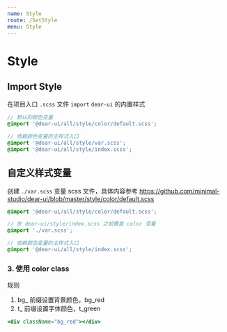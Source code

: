 ```yaml
---
name: Style
route: /SetStyle
menu: Style
---
```


# Style

## Import Style

在项目入口 `.scss` 文件 `import` `dear-ui` 的内置样式

```scss
// 默认的颜色变量
@import '@dear-ui/all/style/color/default.scss';

// 依赖颜色变量的主样式入口
@import '@dear-ui/all/style/var.scss';
@import '@dear-ui/all/style/index.scss';
```

## 自定义样式变量

创建 `./var.scss` 变量 scss 文件，具体内容参考 https://github.com/minimal-studio/dear-ui/blob/master/style/color/default.scss

```scss
@import '@dear-ui/all/style/color/default.scss';

// 在 dear-ui/style/index.scss 之前覆盖 color 变量
@import './var.scss';

// 依赖颜色变量的主样式入口
@import '@dear-ui/all/style/index.scss';
```

### 3. 使用 color class

规则

1. bg_ 前缀设置背景颜色，bg_red
1. t_ 前缀设置字体颜色，t_green

```jsx
<div className="bg_red"></div>
```
